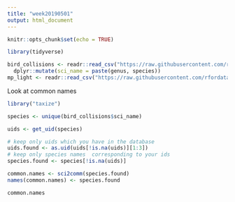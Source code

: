 ```yaml
---
title: "week20190501"
output: html_document
---
```


```r
knitr::opts_chunk$set(echo = TRUE)

library(tidyverse)
```

```r
bird_collisions <- readr::read_csv("https://raw.githubusercontent.com/rfordatascience/tidytuesday/master/data/2019/2019-04-30/bird_collisions.csv") %>%
  dplyr::mutate(sci_name = paste(genus, species))
mp_light <- readr::read_csv("https://raw.githubusercontent.com/rfordatascience/tidytuesday/master/data/2019/2019-04-30/mp_light.csv")
```

Look at common names

```r

library("taxize")

species <- unique(bird_collisions$sci_name)

uids <- get_uid(species)

# keep only uids which you have in the database
uids.found <- as.uid(uids[!is.na(uids)][1:3])
# keep only species names  corresponding to your ids
species.found <- species[!is.na(uids)]

common.names <- sci2comm(species.found)
names(common.names) <- species.found

common.names

```











